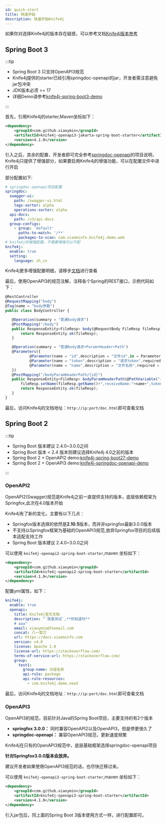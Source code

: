 ```yaml
---
id: quick-start
title: 快速开始
description: 快速开始Knife4j
---
```







如果你对选择Knife4j的版本存在疑惑，可以参考文档[Knife4j版本参考](quick-start/start-knife4j-version) 


## Spring Boot 3

:::tip

- Spring Boot 3 只支持OpenAPI3规范
- Knife4j提供的starter已经引用springdoc-openapi的jar，开发者需注意避免jar包冲突
- JDK版本必须 >= 17
- 详细Demo请参考[knife4j-spring-boot3-demo](https://gitee.com/xiaoym/swagger-bootstrap-ui-demo/tree/master/knife4j-spring-boot3-demo)

:::  


首先，引用Knife4j的starter,Maven坐标如下：

```xml
<dependency>
    <groupId>com.github.xiaoymin</groupId>
    <artifactId>knife4j-openapi3-jakarta-spring-boot-starter</artifactId>
    <version>4.1.0</version>
</dependency>

```

引入之后，其余的配置，开发者即可完全参考[springdoc-openapi](https://springdoc.org/)的项目说明，Knife4j只提供了增强部分，如果要启用Knife4j的增强功能，可以在配置文件中进行开启

部分配置如下:

```yml
# springdoc-openapi项目配置
springdoc:
  swagger-ui:
    path: /swagger-ui.html
    tags-sorter: alpha
    operations-sorter: alpha
  api-docs:
    path: /v3/api-docs
  group-configs:
    - group: 'default'
      paths-to-match: '/**'
      packages-to-scan: com.xiaominfo.knife4j.demo.web
# knife4j的增强配置，不需要增强可以不配
knife4j:
  enable: true
  setting:
    language: zh_cn
```

Knife4j更多增强配置明细，请移步[文档](features/enhance)进行查看

 最后，使用OpenAPI3的规范注解，注释各个Spring的REST接口，示例代码如下：
 ```javascript
@RestController
@RequestMapping("body")
@Tag(name = "body参数")
public class BodyController {

    @Operation(summary = "普通body请求")
    @PostMapping("/body")
    public ResponseEntity<FileResp> body(@RequestBody FileResp fileResp){
        return ResponseEntity.ok(fileResp);
    }

    @Operation(summary = "普通body请求+Param+Header+Path")
    @Parameters({
            @Parameter(name = "id",description = "文件id",in = ParameterIn.PATH),
            @Parameter(name = "token",description = "请求token",required = true,in = ParameterIn.HEADER),
            @Parameter(name = "name",description = "文件名称",required = true,in=ParameterIn.QUERY)
    })
    @PostMapping("/bodyParamHeaderPath/{id}")
    public ResponseEntity<FileResp> bodyParamHeaderPath(@PathVariable("id") String id,@RequestHeader("token") String token, @RequestParam("name")String name,@RequestBody FileResp fileResp){
        fileResp.setName(fileResp.getName()+",receiveName:"+name+",token:"+token+",pathID:"+id);
        return ResponseEntity.ok(fileResp);
    }
}

 ```

最后，访问Knife4j的文档地址：`http://ip:port/doc.html`即可查看文档


## Spring Boot 2

:::tip

- Spring Boot 版本建议 2.4.0~3.0.0之间
- Spring Boot 版本 < 2.4 版本则建议选择Knife4j 4.0之前的版本
- Spring Boot 2 + OpenAPI2 demo:[knife4j-spring-boot27-demo](https://gitee.com/xiaoym/swagger-bootstrap-ui-demo/tree/master/knife4j-spring-boot27-demo)
- Spring Boot 2 + OpenAPI3 demo:[knife4j-springdoc-openapi-demo ](https://gitee.com/xiaoym/swagger-bootstrap-ui-demo/tree/master/knife4j-springdoc-openapi-demo)

:::  

### OpenAPI2

OpenAPI2(Swagger)规范是Knife4j之前一直提供支持的版本，底层依赖框架为Springfox,此次在4.0版本开始

Knife4j有了新的变化，主要有以下几点：

- Springfox版本选择的依然是**2.10.5**版本，而并非springfox最新3.0.0版本
- 不支持以Springfox框架为基础的OpenAPI3规范,放弃Springfox项目的后续版本适配支持工作
- Spring Boot 版本建议 2.4.0~3.0.0之间

可以使用 `knife4j-openapi2-spring-boot-starter`,maven 坐标如下：
```xml
<dependency>
    <groupId>com.github.xiaoymin</groupId>
    <artifactId>knife4j-openapi2-spring-boot-starter</artifactId>
    <version>4.1.0</version>
</dependency>
```

配置yml属性，如下：
```yml
knife4j:
  enable: true
  openapi:
    title: Knife4j官方文档
    description: "`我是测试`,**你知道吗**
    # aaa"
    email: xiaoymin@foxmail.com
    concat: 八一菜刀
    url: https://docs.xiaominfo.com
    version: v4.0
    license: Apache 2.0
    license-url: https://stackoverflow.com/
    terms-of-service-url: https://stackoverflow.com/
    group:
      test1:
        group-name: 分组名称
        api-rule: package
        api-rule-resources:
          - com.knife4j.demo.new3
```

最后，访问Knife4j的文档地址：`http://ip:port/doc.html`即可查看文档


### OpenAPI3 

OpenAPI3的规范，目前针对Java的Spring Boot项目，主要支持的有2个版本
- **springfox 3.0.0：** 同时兼容OpenAPI2以及OpenAPI3，但是停更很久了
- **springdoc-openapi：** 兼容OpenAPI3规范，更新速度频繁

Knife4j在只有的OpenAPI3规范中，底层基础框架选择springdoc-openapi项目

**针对Springfox3.0.0版本会放弃。**

建议开发者如果使用OpenAPI3规范的话，也尽快迁移过来。

可以使用 `knife4j-openapi3-spring-boot-starter`,maven 坐标如下：
```xml
<dependency>
    <groupId>com.github.xiaoymin</groupId>
    <artifactId>knife4j-openapi3-spring-boot-starter</artifactId>
    <version>4.1.0</version>
</dependency>

``` 

引入jar包后，同上面的Spring Boot 3版本使用方式一样，进行配置即可。